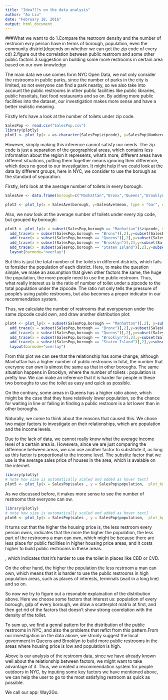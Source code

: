 ```yaml
---
title: "Idea???s on the data analysis"
author: "Ao Liu"
date: "February 18, 2016"
output: html_document
---
```


###What we want to do
1.Compare the restroom density and the number of restroom evry person have in terms of borough, population, even the community district(depends on whether we can get the zip code of every cd)
2.figure out the correlation between public restroom and some other public factors
3.suggestion on building some more restrooms in certain area based on our own knowledge


The main data we use comes form NYC Open Data,  we not only consider the restrooms in public parks, since the number of parks in the city is limited, so not everyone can find a park nearby, so we also take into account the public restrooms in other public facilities like public libraries, public hosoitals, fast food restaurants and so on. By adding more public facilities into the dataset, our investigation makes more sense and have a better realistic meaning.

Firstly let's have a look at the number of toilets  under zip code.


```r
SalesPop <- read.csv("SalesPop.csv")
library(plotly)
plot1 <- plot_ly(x = as.character(SalesPop$zipcode), y=SalesPop$NumberofRestrooms, type = "bar", color = SalesPop$borough)

```

However, simply making this inference cannot satisfy our needs. The zip code is just a separation of the geographical areas, which contains less information about the region it represents, what's more, different areas have different situations, putting them together means ignoring their difference, which does no good to our investigation. It might help if we could look at the data by different groups, here in NYC, we consider to use the borough as the standard of separation.

Firstly, let's look at the average number of toilets in every borough.

```r
SalesAve <- data.frame(borough=c("Manhattan","Bronx","Queens","Brooklyn","Staten Island"),mean=c(mean(subset(SalesPop,borough == "Manhattan")[,5]),mean(subset(SalesPop,borough == "Bronx")[,5]),mean(subset(SalesPop,borough == "Queens")[,5]), mean(subset(SalesPop,borough == "Brooklyn")[,5]),mean(subset(SalesPop,borough == "Staten Island")[,5])))

plot2 <- plot_ly(x = SalesAve$borough, y=SalesAve$mean, type = "bar", color = SalesAve$borough)
```


Also, we now look at the average number of toilets under every zip code, but grouped by borough:

```r

plot3 <- plot_ly(x = subset(SalesPop,borough == "Manhattan")$zipcode, y=subset(SalesPop,borough == "Manhattan")$NumberofRestrooms, opacity = 0.6,mode = "markers",xlim=c(0,5)) %>%
  add_trace(x = subset(SalesPop,borough == "Bronx")[,2],y=subset(SalesPop,borough == "Bronx")[,5]) %>%
  add_trace(x = subset(SalesPop,borough == "Queens")[,2],y=subset(SalesPop,borough == "Queens")[,5]) %>%
  add_trace(x = subset(SalesPop,borough == "Brooklyn")[,2],y=subset(SalesPop,borough == "Brooklyn")[,5]) %>%
  add_trace(x = subset(SalesPop,borough == "Staten Island")[,2],y=subset(SalesPop,borough == "Staten Island")[,5]) %>%
  layout(barmode="overlay")
```


But this is just the total number of the toilets in different districts, which fails to fonsider the population of each district. Here, to make the question simple, we make an assumption that given other factors the same, the huge the population, the more people need to use the public restroom. Thus, what really interest us is the ratio of number of toilet under a zipcode to the total population under the zipcode. The ratio not only tells the pressure of people's using public restrooms, but also becomes a proper indicator in our recommendation system.

Thus, we calculate the number of restrooms that everyperson under the same zipcode could own, and draw another distribution plot:

```r
plot4 <- plot_ly(x = subset(SalesPop,borough == "Manhattan")[,2], y=subset(SalesPop,borough == "Manhattan")[,5]/subset(SalesPop,borough == "Manhattan")[,4], opacity = 0.6, mode = "markers",xlim=c(0,5)) %>%
  add_trace(x = subset(SalesPop,borough == "Bronx")[,2],y=subset(SalesPop,borough == "Bronx")[,5]/subset(SalesPop,borough == "Bronx")[,4]) %>%
  add_trace(x = subset(SalesPop,borough == "Queens")[,2],y=subset(SalesPop,borough == "Queens")[,5]/subset(SalesPop,borough == "Queens")[,4]) %>%
  add_trace(x = subset(SalesPop,borough == "Brooklyn")[,2],y=subset(SalesPop,borough == "Brooklyn")[,5]/subset(SalesPop,borough == "Brooklyn")[,4]) %>%
  add_trace(x = subset(SalesPop,borough == "Staten Island")[,2],y=subset(SalesPop,borough == "Staten Island")[,5]/subset(SalesPop,borough == "Staten Island")[,4]) %>%
  layout(barmode="overlay")
```
From this plot we can see that the relationship has some change, although Manhattan has a higher number of public restrooms in total, the number that everyone can own is almost the same as that in other boroughs. The same situation happens in Brooklyn, where the number of toilets : population is pretty low. We can make an inference that it is harder for people in these two boroughs to use the toilet as easy and quick as possible.

On the contrary, some areas in Queens has a higher ratio above, which might be the case that they have relatively lower population, so the chance for waiting in line or failing in finding a public restroom is a lot lower than in other boroughs.


Naturally, we come to think about the reasons that caused this. We chose two major factors to investigate on their relationships, which are population and the income levels.

Due to the lack of data, we cannot really know what the average income level of a certain area is. Howevera, since we are just comparing the difference between areas, we can use another factor to substitute it, as long as this factor is proportional to the income level. The substite factor that we use is the average sales price of houses in the area, which is avalable on the internet.


```r
library(plotly)
# note how size is automatically scaled and added as hover text]
plot5 <- plot_ly(x = SalesPop$sales , y = SalesPop$population,  plot_bgcolor="blue", size =SalesPop$NumberofRestrooms, color=SalesPop$borough, mode = "markers")
```


As we discussed before, it makes more sense to see the number of restrooms that everyone can ow.
```r
library(plotly)
# note how size is automatically scaled and added as hover text]
plot6 <- plot_ly(x = SalesPop$sales , y = SalesPop$population,  plot_bgcolor="blue", size =SalesPop$NumberofRestrooms/SalesPop$population  , color=SalesPop$borough, mode = "markers")

```

It turns out that the higher the housing price is, the less restroom every person owns, indicates that the more the higher the population, the less part of the restrooms a man can own, which might be because there are less place for public facilities in higher housing price areas, and it costs higher to build public restrooms in these areas.

, which indicates that it's harder to use the toilet in places like CBD or CVD. 

On the other hand, the higher the population the less restroom a man can own, which means that it is harder to use the public restrooms in high population areas, such as places of interests, terminals (wait in a long line) and so on.




So now we try to figure out a resonable explaination of the distribution above.
Here we choose some factors that interest us: population of every borough, gdp of every borough, we draw a scatterplot matrix at first, and then get rid of the factors that doesn't show strong coorelation with the density of the toilet.


To sum up, we find a genral pattern for the distribution of the public restrooms in NYC, and also the problems that reflct from this pattern.From our investigation on the data above, we stronly suggest the local government in Queens and Brooklyn to build more public restrooms in the areas where housing price is low and population is high.

Above is our analysis of the restroom data, since we have already known well about the relationship between factors, we might want to take advantage of it. Thus, we created a recommendation system for people outdoors in NYC, by inputing some key factors we have mentioned above, we can help the user to go to the most satisfying restroom as quick as possible.

We call our app: Way2Go.

